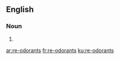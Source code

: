{{also|reodorants}}
==English==

===Noun===
{{head|en|plural}}

# {{plural of|re-odorant|lang=en|nocat=1}}

[[ar:re-odorants]]
[[fr:re-odorants]]
[[ku:re-odorants]]
